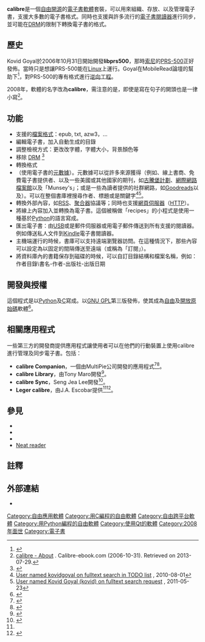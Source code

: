 {{Copy edit|time=2022-06-17T23:26:19+00:00}}
{{NoteTA|G1=IT}}
{{lowercase title}}
{{Infobox software
| name                   = calibre
| title                  = calibre 
| logo                   = Calibre logo 3.png
| logo size              = 160px
| screenshot             = Calibre-2.12-en.png
| screenshot size        = 300px
| caption                = calibre主畫面
| author                 = Kovid Goyal
| released               = {{start date and age|2006|10|31}}
| programming language   = [[Python|Python]]、[[C語言|C]]（[[Qt|Qt]]）、[[CoffeeScript|CoffeeScript]]、[[Javascript|Javascript]]
| operating system       = [[Linux|Linux]]、[[Mac_OS_X|Mac OS X]]、[[Microsoft_Windows|Windows]]
| platform               = [[跨平台|跨平台]]
| language               = 37種語言（全部或部份翻譯）
| genre                  = [[電子書|電子書]]管理軟體（[[工具軟體|工具軟體]]）
| license                = [[GNU通用公共授權條款|GNU GPL]] v3
| repo                   = {{URL|https://github.com/kovidgoyal/calibre}}、<br />{{URL|https://calibre-ebook.com/download}}
| website                = {{URL|http://www.calibre-ebook.com/}}
}}
'''calibre'''是一個[[自由及開放原始碼軟體|自由開源]]的[[電子書|電子書]][[軟體|軟體]]套裝，可以用來組織、存放、以及管理電子書，支援大多數的電子書格式。同時也支援與許多流行的[[電子書閱讀器|電子書閱讀器]]進行同步，並可能在[[数字版权管理|DRM]]的限制下轉換電子書的格式。

== 歷史 ==
Kovid Goyal於2006年10月31日開始開發'''libprs500'''，那時[[索尼|索尼]]的[[Sony_Reader|PRS-500]]正好發佈。當時只是想讓PRS-500能在[[Linux|Linux]]上運行。Goyal在MobileRead論壇的幫助下<ref>{{cite web|url=http://www.mobileread.com/|work=mobileread.com|title=Mobileread Forums|accessdate=14 July 2012|archive-date=2019-05-28|archive-url=https://web.archive.org/web/20190528050807/https://www.mobileread.com/|dead-url=yes}}</ref>，對PRS-500的專有格式{{link-en|BBeB|BBeB}}進行[[逆向工程|逆向工程]]。

2008年，軟體的名字改為'''calibre'''，需注意的是，即使是寫在句子的開頭也是一律小寫<ref>[http://calibre-ebook.com/about#history calibre - About] {{Wayback|url=http://calibre-ebook.com/about#history |date=20110628095317 }}. Calibre-ebook.com (2006-10-31). Retrieved on 2013-07-29.</ref>。

== 功能 ==
* 支援的[[檔案格式|檔案格式]]：epub, txt, azw3，... 
* 編輯電子書，加入自動生成的目錄 
* 調整檢視方式：更改改字體，字體大小，背景顏色等 
* 移除 [[数字版权管理|DRM]] <ref>{{cite news|last=Sorrel|first=Charlie|title=How To Strip DRM from Kindle E-Books and Others|url=http://www.wired.com/gadgetlab/2011/01/how-to-strip-drm-from-kindle-e-books-and-others/|accessdate=4 August 2012|newspaper=[[Wired.com|Wired.com]]|archive-date=2013-08-19|archive-url=https://web.archive.org/web/20130819064305/http://www.wired.com/gadgetlab/2011/01/how-to-strip-drm-from-kindle-e-books-and-others|dead-url=no}}</ref> 
* 轉換格式 
* （使用電子書的[[後設資料|元數據]]）。元數據可以從許多來源獲得（例如{{link-en|ISBNdb.com|ISBNdb.com}}、線上書商、免費電子書提供者、以及一些美國或其他國家的期刊，如[[古騰堡計劃|古騰堡計劃]]、[[網際網路檔案館|網際網路檔案館]]以及「Munsey's」；或是一些為讀者提供的社群網路，如[[Goodreads|Goodreads]]以及{{link-en|LibraryThing|LibraryThing}}）。可以在整個書庫裡搜尋作者、標題或是關鍵字<ref name="fulltext-on-todo">[http://www.mobileread.mobi/forums/showthread.php?t=68795#post731172 User named kovidgoyal on fulltext search in TODO list] {{Wayback|url=http://www.mobileread.mobi/forums/showthread.php?t=68795#post731172 |date=20140203065413 }}, 2010-08-01</ref><ref name="fulltext-request">[https://bugs.launchpad.net/calibre/+bug/787151 User named Kovid Goyal (kovid) on fulltext search request] {{Wayback|url=https://bugs.launchpad.net/calibre/+bug/787151 |date=20130921061258 }}, 2011-05-23</ref>。 
* 轉換外部內容，如[[RSS|RSS]]、[[聚合器|聚合器]]協議等；同時也支援[[網頁伺服器|網頁伺服器]]（[[超文本传输协议|HTTP]]）。 
* 將線上內容加入並轉換為電子書。這個被稱做「recipes」的小程式是使用一種基於[[Python|Python]]的語言寫成。 
* 匯出電子書：由[[通用序列匯流排|USB]]或是郵件伺服器或用電子郵件傳送到所有支援的閱讀器。例如傳送私人文件到[[Kindle|Kindle]]電子書閱讀器。 
* 主機端運行的時候，書庫可以支持遠端瀏覽器訪問。在這種情況下，那些內容可以設定為以固定的間隔傳送至遠端（或稱為「訂閱」）。 
* 將資料庫內的書籍保存到磁碟的時候，可以自訂目錄結構和檔案名稱，例如：作者目錄\書名-作者-出版社-出版日期

== 開發與授權 ==
這個程式是以[[Python|Python]]及[[C語言|C]]寫成。以[[GNU通用公共授權條款|GNU GPL]]第三版發佈，使其成為[[自由軟體|自由]]及[[開放原始碼|開放原始碼]]軟體<ref>{{citation |url=http://manual.calibre-ebook.com/faq.html#how-is-app-licensed |title=License |publisher=calibre-ebook.com |accessdate=2013-08-12 |archive-date=2013-08-14 |archive-url=https://web.archive.org/web/20130814053246/http://manual.calibre-ebook.com/faq.html#how-is-app-licensed |dead-url=no }}</ref>。

== 相關應用程式 ==
一些第三方的開發商提供應用程式讓使用者可以在他們的行動裝置上使用calibre進行管理及同步電子書。包括： 
*'''calibre Companion'''，一個由MultiPie公司開發的應用程式<ref>{{cite news|journal=Google Play|accessdate=August 2013|url=http://www.multipie.co.uk/calibre-companion/|author=MultiPie, Ltd.|title=calibre Companion|archive-date=2013-08-12|archive-url=https://web.archive.org/web/20130812093202/http://www.multipie.co.uk/calibre-companion/|dead-url=no}}</ref><ref name="#1">{{cite news |journal=Teleread |author=John Jermey |date=September 30, 2012 |url=http://www.teleread.com/android/calibre-tools-for-your-android-device/ |title=calibre Tools For Your Android Device |deadurl=yes |archiveurl=https://web.archive.org/web/20130618013355/http://www.teleread.com/android/calibre-tools-for-your-android-device/ |archivedate=2013-06-18 |accessdate=2013-08-12 }}</ref>。
*'''calibre Library'''，由Tony Maro開發<ref>{{cite news|journal=Google Play|title=calibre Library description|author=Tony Maro|url=https://play.google.com/store/apps/details?id=com.tonymaro.calibreLibrary.apk&hl=en|accessdate=August 2013|archive-date=2013-09-30|archive-url=https://web.archive.org/web/20130930171254/https://play.google.com/store/apps/details?id=com.tonymaro.calibreLibrary.apk&hl=en|dead-url=no}}</ref>。
*'''calibre Sync'''，Seng Jea Lee開發<ref>{{cite news|url=https://play.google.com/store/apps/details?id=net.sengjea.calibre&hl=en|journal=Google Play|accessdate=August 2013|author=Seng Jea Lee|title=calibre Sync|archive-date=2016-04-11|archive-url=https://web.archive.org/web/20160411035250/https://play.google.com/store/apps/details?id=net.sengjea.calibre&hl=en|dead-url=no}}</ref>。
*'''Leger calibre'''，由J.A. Escobar提供<ref name="#1"/><ref>{{cite news|url=https://play.google.com/store/apps/developer?id=J.A.Escobar&hl=en|journal=Google Play|accessdate=August 2013|author=J.A. Escobar|title=Leger calibre|deadurl=yes|archiveurl=https://web.archive.org/web/20140424104814/https://play.google.com/store/apps/developer?id=J.A.Escobar&hl=en|archivedate=2014-04-24}}</ref>。

== 參見 ==
* {{link-en|Adobe Digital Editions}}
* {{link-en|OverDrive Media Console}}
* {{link-en|Sigil (application)}}
* [[Neat_reader|Neat reader]]

== 註釋 ==
{{reflist}}

== 外部連結 ==
{{commons category|Calibre (software)|calibre}}
* {{Official website|http://www.calibre-ebook.com}}

{{FOSS}}
{{電子書}}

[[Category:自由應用軟體|Category:自由應用軟體]]
[[Category:用C編程的自由軟體|Category:用C編程的自由軟體]]
[[Category:自由跨平台軟體|Category:自由跨平台軟體]]
[[Category:用Python編程的自由軟體|Category:用Python編程的自由軟體]]
[[Category:使用Qt的軟體|Category:使用Qt的軟體]]
[[Category:2008年面世|Category:2008年面世]]
[[Category:電子書|Category:電子書]]